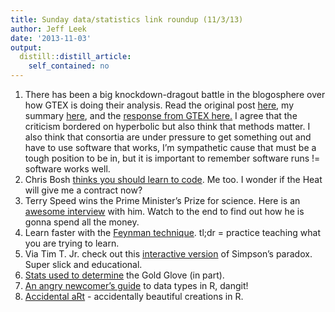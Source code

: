```yaml
---
title: Sunday data/statistics link roundup (11/3/13)
author: Jeff Leek
date: '2013-11-03'
output:
  distill::distill_article:
    self_contained: no
---
```


  1. There has been a big knockdown-dragout battle in the blogosphere over how GTEX is doing their analysis. Read the original post [here](http://liorpachter.wordpress.com/2013/10/21/gtex/), my summary [here](http://simplystatistics.org/2013/10/22/blog-posts-that-impact-real-science-software-review-and-gtex/), and the [response from GTEX here.](http://liorpachter.wordpress.com/2013/10/31/response-to-gtex-is-throwing-away-90-of-their-data/) I agree that the criticism bordered on hyperbolic but also think that methods matter. I also think that consortia are under pressure to get something out and have to use software that works, I'm sympathetic cause that must be a tough position to be in, but it is important to remember software runs != software works well.
  2. Chris Bosh [thinks you should learn to code](http://www.businessinsider.com/chris-bosh-thinks-you-should-learn-how-to-code-2013-10). Me too. I wonder if the Heat will give me a contract now?
  3. Terry Speed wins the Prime Minister's Prize for science. Here is an [awesome interview](http://www.abc.net.au/news/2013-10-31/prime-ministers-prize-for-science-award-winner-terry-speed/5059718) with him. Watch to the end to find out how he is gonna spend all the money.
  4. Learn faster with the [Feynman technique](http://www.youtube.com/watch?v=FrNqSLPaZLc). tl;dr = practice teaching what you are trying to learn.
  5. Via Tim T. Jr. check out this [interactive version](http://vudlab.com/simpsons/) of Simpson's paradox. Super slick and educational.
  6. [Stats used to determine](http://bleacherreport.com/articles/1830249-golden-glove-awards-2013-full-list-of-winners-and-analysis) the Gold Glove (in part).
  7. [An angry newcomer's guide](https://github.com/tdsmith/aRrgh) to data types in R, dangit!
  8. [Accidental aRt](http://accidental-art.tumblr.com/) - accidentally beautiful creations in R.
